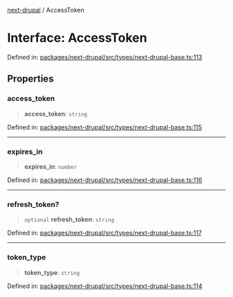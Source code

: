 [next-drupal](../globals.mdx) / AccessToken

# Interface: AccessToken

Defined in: [packages/next-drupal/src/types/next-drupal-base.ts:113](https://github.com/chapter-three/next-drupal/blob/f82409096888c944dd3eff45bf555062558ddd42/packages/next-drupal/src/types/next-drupal-base.ts#L113)

## Properties

### access_token

> **access_token**: `string`

Defined in: [packages/next-drupal/src/types/next-drupal-base.ts:115](https://github.com/chapter-three/next-drupal/blob/f82409096888c944dd3eff45bf555062558ddd42/packages/next-drupal/src/types/next-drupal-base.ts#L115)

---

### expires_in

> **expires_in**: `number`

Defined in: [packages/next-drupal/src/types/next-drupal-base.ts:116](https://github.com/chapter-three/next-drupal/blob/f82409096888c944dd3eff45bf555062558ddd42/packages/next-drupal/src/types/next-drupal-base.ts#L116)

---

### refresh_token?

> `optional` **refresh_token**: `string`

Defined in: [packages/next-drupal/src/types/next-drupal-base.ts:117](https://github.com/chapter-three/next-drupal/blob/f82409096888c944dd3eff45bf555062558ddd42/packages/next-drupal/src/types/next-drupal-base.ts#L117)

---

### token_type

> **token_type**: `string`

Defined in: [packages/next-drupal/src/types/next-drupal-base.ts:114](https://github.com/chapter-three/next-drupal/blob/f82409096888c944dd3eff45bf555062558ddd42/packages/next-drupal/src/types/next-drupal-base.ts#L114)
